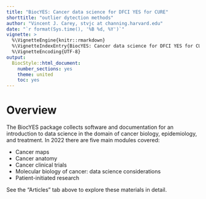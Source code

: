 ```yaml
---
title: "BiocYES: Cancer data science for DFCI YES for CURE"
shorttitle: "outlier dytection methods"
author: "Vincent J. Carey, stvjc at channing.harvard.edu"
date: "`r format(Sys.time(), '%B %d, %Y')`"
vignette: >
  %\VignetteEngine{knitr::rmarkdown}
  %\VignetteIndexEntry{BiocYES: Cancer data science for DFCI YES for CURE}
  %\VignetteEncoding{UTF-8}
output:
  BiocStyle::html_document:
    number_sections: yes
    theme: united
    toc: yes
---
```



# Overview

The BiocYES package collects software and documentation for an introduction
to data science in the domain of cancer biology, epidemiology, and treatment.
In 2022 there are five main modules covered:

- Cancer maps
- Cancer anatomy
- Cancer clinical trials
- Molecular biology of cancer: data science considerations
- Patient-initiated research

See the "Articles" tab above to explore these materials in detail.

